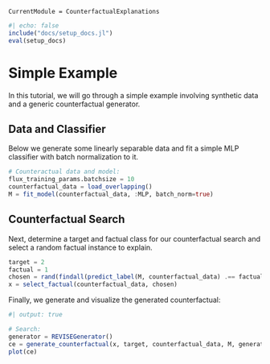 ```@meta
CurrentModule = CounterfactualExplanations 
```

```julia
#| echo: false
include("docs/setup_docs.jl")
eval(setup_docs)
```

# Simple Example

In this tutorial, we will go through a simple example involving synthetic data and a generic counterfactual generator.

## Data and Classifier

Below we generate some linearly separable data and fit a simple MLP classifier with batch normalization to it. 

```julia
# Counteractual data and model:
flux_training_params.batchsize = 10
counterfactual_data = load_overlapping()
M = fit_model(counterfactual_data, :MLP, batch_norm=true)
```

## Counterfactual Search

Next, determine a target and factual class for our counterfactual search and select a random factual instance to explain.

```julia
target = 2
factual = 1
chosen = rand(findall(predict_label(M, counterfactual_data) .== factual))
x = select_factual(counterfactual_data, chosen)
```

Finally, we generate and visualize the generated counterfactual:

```julia
#| output: true

# Search:
generator = REVISEGenerator()
ce = generate_counterfactual(x, target, counterfactual_data, M, generator)
plot(ce)
```
